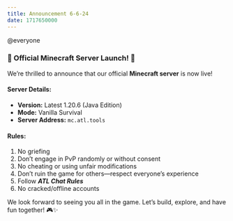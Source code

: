 ```yaml
---
title: Announcement 6-6-24
date: 1717650000
---
```



@everyone  

### **🌟 Official Minecraft Server Launch! 🌟**  

We’re thrilled to announce that our official **Minecraft server** is now live!  

  

#### **Server Details:**  
- **Version:** Latest 1.20.6 (Java Edition)  
- **Mode:** Vanilla Survival  
- **Server Address:** `mc.atl.tools`  

  

#### **Rules:**  
1. No griefing  
2. Don’t engage in PvP randomly or without consent  
3. No cheating or using unfair modifications  
4. Don’t ruin the game for others—respect everyone’s experience  
5. Follow ***ATL Chat Rules***  
6. No cracked/offline accounts  

  

We look forward to seeing you all in the game. Let’s build, explore, and have fun together! 🎮✨  
